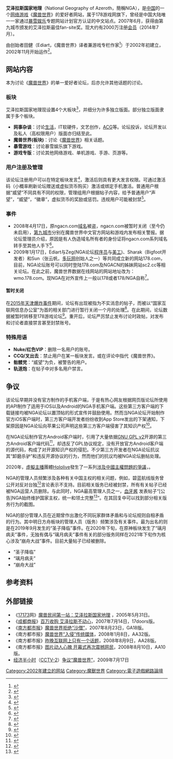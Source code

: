 {{Infobox website
|name = 艾泽拉斯国家地理
|native_name = National Geography of Azeroth
|native_name_lang = en
|logo = National Geography of Azeroth Logo.png
|logocaption = 安卓版LOGO
|url = {{URL|http://bbs.nga.cn/}}<br />{{URL|http://bbs.ngacn.cc/}}<br />{{URL|http://nga.178.com}}<br />{{URL|http://ngabbs.com/}}<br />旧链接：{{URL|http://www.ngacn.com/}}
|alexa = '''{{flag|世界}}：'''1,519<small>（2015年2月25日）</small><br />'''{{CHNML}}：151'''<small>（2015年2月25日）</small>
|commercial = 是
|type = [[BBS|BBS]]
|language = [[简体中文|简体中文]]
|registration = 选择性
|owner = 北京智珠网络技术有限公司
|author =田健（Ediart）
|current_status = 线上
|location = {{PRC}}<br/>北京市朝阳区北苑路乙108号北美国际商务中心K1
<!-- |zip_code = 100012
|telephone_no = 010-59775117
|abbreviated_name = NGA,恩基爱 -->
}}
{{Ruby notice}}
'''艾泽拉斯国家地理'''（National Geography of Azeroth，簡稱NGA），是[[中国|中国]]的一个[[网络游戏|网络游戏]]《[[魔兽世界|魔兽世界]]》的爱好者网站，属于178游戏网旗下，曾经是中国大陆唯一一家通过[[暴雪娱乐|暴雪娱乐]]专题网站计划官方认证的中文站点。2007年6月，获得由第九城市颁发的艾泽拉斯最佳fan-site奖。现大约有2000万注册[[会员|会员]]（2014年7月）。

由创始者田健（Ediart，《魔兽世界》译者兼游戏专栏作家<ref>{{cite web|author=BBKing|title=中国电竞幕后史之NGA创始人 Ediart企鹅|url=http://games.sina.com.cn/o/z/wow/2014-07-16/1048556895_2.shtml|access-date=2015-02-26|archive-date=2019-09-01|archive-url=https://web.archive.org/web/20190901201547/http://games.sina.com.cn/o/z/wow/2014-07-16/1048556895_2.shtml|dead-url=no}}</ref>）于2002年初建立，2002年11月开始运作<ref>{{cite web|author=17173|title=魔兽民间第一站――艾泽拉斯国家地理|url=http://news.17173.com/content/2005-5-31/n419_336083.html|access-date=2008-09-11|archive-date=2020-08-10|archive-url=https://web.archive.org/web/20200810165457/http://news.17173.com/content/2005-5-31/n419_336083.html|dead-url=no}}</ref>。

==网站内容==
本为讨论《[[魔兽世界|魔兽世界]]》的单一爱好者论坛，后亦允许其他话题的讨论。

===板块===
艾泽拉斯国家地理现设置4个大板块<ref>{{cite web|title=艾泽拉斯国家地理论坛|url=http://bbs.ngacn.cc/|access-date=2008-08-28|archive-date=2018-09-08|archive-url=https://web.archive.org/web/20180908092230/http://bbs.ngacn.cc/|dead-url=no}}</ref>，并细分为许多独立版面。部分独立版面隶属于多个板块。

*'''网事杂谈'''：讨论[[生活|生活]]，IT软硬件，文艺创作，[[ACG|ACG]]等。论坛投诉，论坛开发以及私人（高权限用户）版面亦归结至此。
*'''魔兽世界(板块)'''：讨论《[[魔兽世界|魔兽世界]]》相关话题。
*'''暴雪游戏'''：讨论暴雪娱乐旗下游戏。
*'''游戏专版'''：讨论其他网络游戏、单机游戏、手游、页游等。

===用户注册及管理===
该论坛注册用户可以在特定板块发言<ref>{{cite web|author=堕落的猴子|title=:: 欢迎来到二次元国家地理(NG2) 本版须知(未验证用户可发言) ::|url=http://bbs.ngacn.cc/read.php?tid=2646523}}{{dead link|date=2018年4月 |bot=InternetArchiveBot |fix-attempted=yes }}</ref>，激活后则具有更大发言权限。可通过激活码（小概率刷新论坛赠送或虚拟货币购买）激活或绑定手机激活。普通用户根据“威望”不同具有不同的权限，管理组用户根据帖子内容，给予普通用户“声望”，“威望”，“徽章”，虚拟货币的奖励或惩罚。违规用户可能被封禁<ref>{{cite web|author=海上的歌|title=艾泽拉斯国家地理(bbs.ngacn.cc)通用版规|url=http://bbs.ngacn.cc/thread.php?fid=7|deadurl=yes|archiveurl=https://web.archive.org/web/20150226081014/http://bbs.ngacn.cc/thread.php?fid=7|archivedate=2015年2月26日|df=|access-date=2015年2月26日}}</ref>。

===事件===
*2008年4月17日，原ngacn.com[[域名|域名]]被盗，ngacn.com被暂时关闭（至今仍未启用），[[第九城市|第九城市]]分别在魔兽世界中文官方网站和游戏内发布相关警报。据论坛管理员介绍，原因是有人伪造域名所有者的身份证将ngacn.com系列域名转手至其他人手下<ref>{{cite web|author=MiaoM|title=关于NGACN.COM域名被盗事件的说明|url=http://bbs.ngacn.cc/read.php?tid=1615713&fpage=2|deadurl=yes|archiveurl=https://web.archive.org/web/20080917162522/http://bbs.ngacn.cc/read.php?tid=1615713&fpage=2|archivedate=2008-09-17|access-date=2008-09-05}}</ref>。
*2009年1月17日，Ediart与Zeg(NGA论坛[[程序员|程序员]]与[[美工|美工]])、Sharak（Bigfoot开发者）和Sun（张云帆，[[多玩网|多玩网]]创始人之一）等共同成立新的网站178.com，目前，NGA论坛账号可以同时登陆178.com及NGACN的姊妹网站sc2.cc等相关论坛。在此之前，魔兽世界数据在线网站的网站地址改为：wmo.178.com。现NGA在对外宣传上一般以178或者178/NGA自称<ref>{{cite web|author=Ediart|title=关于NGACN.CC与178.COM及未来的发展|url=http://bbs.ngacn.cc/read.php?tid=2144439|deadurl=yes|archiveurl=https://web.archive.org/web/20150226051746/http://bbs.ngacn.cc/read.php?tid=2144439|archivedate=2015年2月26日|df=|access-date=2015年2月26日}}</ref>。

====暂时关闭====
在[[天津港“8.12”特别重大火灾爆炸事故|2015年天津爆炸事件]]期间，论坛有出现被指为不实消息的帖子，而被以“国家互联网信息办公室”为首的相关部门进行暂行关闭一个月的处理<ref>{{cite web|title=国家网信办依法查处50家传播涉天津港火灾爆炸事故谣言网站|url=http://news.xinhuanet.com/legal/2015-08/15/c_128132309.htm|access-date=2015-08-15|archive-date=2015-08-15|archive-url=https://web.archive.org/web/20150815154249/http://news.xinhuanet.com/legal/2015-08/15/c_128132309.htm|dead-url=no}}</ref>。在此期间，论坛数据被暂时转移至178游戏论坛<ref>{{Cite web|url = http://ccq.178.com/201508/t_234483868336.html|title = 关闭公告|accessdate = 2015-08-26|author = |date = |publisher = NGA|archive-date = 2016-05-27|archive-url = https://web.archive.org/web/20160527230552/http://ccq.178.com/201508/t_234483868336.html|dead-url = no}}</ref>。重开后，论坛严厉禁止发布讨论时政帖，对发布和讨论者直接禁言甚至封禁账号。

===特殊用语===
{{see also|中国大陆网络语言列表}}
*'''Nuke/红色VIP'''：删除一名用户的账号。
*'''CCQ/叉出去'''：禁止用户在某一板块发言。或在评论中指代《魔兽世界》。
*'''骷髅党'''：“威望”为负，被警告的用户。
*'''轨道炮'''：在帖子中对多名用户禁言。

==争议==

该论坛早期并没有官方制作的手机客户端，于是有热心网友根据网页版论坛所使用的API制作了适用于iOS以及Android的NGA手机客户端。这些第三方客户端的下载链接均被NGA论坛以置顶帖的形式宣传并鼓励使用。然而当NGA论坛开始制作官方iOS客户端时，第三方客户端开发者纷纷收到App Store发出的下架通知，下架原因是NGA论坛向苹果公司声明这些第三方客户端侵害了其知识产权<ref>{{Cite web |url=https://github.com/NGA-webapp/nga-webapp |title=178官方要求苹果下架AppStore上所有第三方NGA客户端 |access-date=2014-07-15 |archive-date=2020-11-24 |archive-url=https://web.archive.org/web/20201124234317/https://github.com/NGA-webapp/nga-webapp |dead-url=no }}</ref>。

在NGA论坛制作官方Android客户端时，引用了大量依据[[GNU通用公共许可证|GNU GPL v2]]开源的第三方Android客户端代码<ref>{{Cite web |url=https://code.google.com/p/ngacnphone/ |title=NGA安卓版客户端 Google Project Hosting |access-date=2014-07-15 |archive-date=2016-03-20 |archive-url=https://web.archive.org/web/20160320153515/https://code.google.com/p/ngacnphone/ |dead-url=no }}</ref>，却违反了GPL协议规定，没有开放官方Android客户端的源代码，构成了对开源知识产权的侵犯。不少第三方开发者在NGA论坛抗议其“卸磨杀驴”和违反开源协议的行为，然而他们的抗议均被NGA论坛删帖处理。

2020年，[[虛擬YouTuber|虛擬主播]]團體[[Hololive|Hololive]]發生了一系列[[Hololive_production相关争议#龍心事件|涉及中國主權問題的爭議]]，{{Citation needed|NGA論壇在是次事件中扮演了關鍵角色，其中有用戶在此論壇中發佈名為「獨輪車」的Youtube評論洗版插件}}。

NGA的管理人员频繁涉及各种有关中国主权的相关问题，例如，碧蓝航线版务曾公开对反对台独<ref>{{Cite journal|title=台灣獨立運動|url=https://zh.wikipedia.org/w/index.php?title=%E5%8F%B0%E7%81%A3%E7%8D%A8%E7%AB%8B%E9%81%8B%E5%8B%95&oldid=68738538|date=2021-11-20|journal=维基百科，自由的百科全书|language=zh}}</ref>言论表示不支持。目前相关版务已经被封禁，所有有关帖子已经被NGA运营人员删除。与此同时，NGA最高管理人员之一，[https://ngabbs.com/nuke.php?func=ucp&username=%D1%AA%D1%C0%BD%B4 血牙酱] {{Wayback|url=https://ngabbs.com/nuke.php?func=ucp&username=%D1%AA%D1%C0%BD%B4 |date=20211123184628 }}发表帖子“[公告]NGA始终维护国家主权，统一和领土完整<ref>{{Cite web|title=[公告]NGA始终维护国家主权，统一和领土完整|url=https://ngabbs.com/read.php?tid=21319293|access-date=2021-11-13|author=血牙酱|date=2020-04-16}}</ref>”。在其回复中可以找到部分相关版务行为的截图。

NGA的部分管理人员在近期曾作出激化不同玩家群体矛盾和与论坛规则自相矛盾的行为。其中明日方舟板块的管理人员（版务）频繁涉及有关事件。最为出名的则是在2019年9月发生的“圣子降临”事件。在2020年下旬，在原神板块发生了“璃月病夫”事件，无独有偶与“璃月病夫”事件有关的部分版务同样在2021年下旬作为核心涉及“崩舟大战”事件。目前大量帖子已经被删除。
* “圣子降临”
* “璃月病夫”
* “崩舟大战”

==参考资料==
{{Reflist}}

==外部链接==
*《[[17173|17173]]网》[http://news.17173.com/content/2005-5-31/n419_336083.html 魔兽民间第一站：艾泽拉斯国家地理] {{Wayback|url=http://news.17173.com/content/2005-5-31/n419_336083.html |date=20200810165457 }}，2005年5月31日。
*《[[成都商报|成都商报]]》[https://web.archive.org/web/20070918081521/http://news.cdqss.com/html/2007-07/14/content_4893.htm 百万收购 艾泽拉斯不动心]，2007年7月14日，17doors版。
*《[[南方都市报|南方都市报]]》[https://web.archive.org/web/20080620113754/http://www.nddaily.com/A/html/2007-08/23/content_197581.htm 魔兽世界拒绝“沙僧”]，2007年8月23日，GA18版。
*《南方都市报》[https://web.archive.org/web/20080620043823/http://epaper.nddaily.com/A/html/2008-01/08/content_360901.htm 魔兽世界“入侵”传统媒体]，2008年1月8日，AA32版。
*《南方都市报》[https://web.archive.org/web/20080907152717/http://epaper.nddaily.com/A/html/2008-08/09/content_540187.htm 昨晚互联网上只有一个话题]，2008年8月9日，AA28版。
*《南方都市报》[https://web.archive.org/web/20080827122035/http://epaper.nddaily.com/A/html/2008-08/10/content_540559.htm 图片动人心魄 开幕式再次震撼网民]，2008年8月10日，AA10版。
*[[经济半小时|经济半小时]]（[[CCTV-2|CCTV-2]]）[https://web.archive.org/web/20090720023204/http://space.tv.cctv.com/video/VIDE1247842795178885 争议“魔兽世界”]，2009年7月17日

{{DEFAULTSORT:NGA}}
[[Category:2002年建立的网站|Category:2002年建立的网站]]
[[Category:魔獸世界|Category:魔獸世界]]
[[Category:電子遊戲網路論壇|Category:電子遊戲網路論壇]]